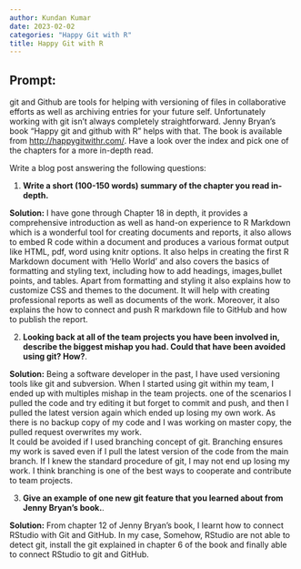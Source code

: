 ```yaml
---
author: Kundan Kumar
date: 2023-02-02
categories: "Happy Git with R"
title: Happy Git with R
---
```


## Prompt:

git and Github are tools for helping with versioning of files in collaborative efforts as well as archiving entries for your future self. 
Unfortunately working with git isn't always completely straightforward. 
Jenny Bryan's book "Happy git and github with R" helps with that. The book is available from [http://happygitwithr.com/](http://happygitwithr.com/). Have a look over the index and pick one of the chapters for a more in-depth read.

Write a blog post answering the following questions: 

1. **Write a short (100-150 words) summary of the chapter you read in-depth.**

**Solution:** 
I have gone through Chapter 18 in depth, it provides a comprehensive introduction as well as hand-on experience to R Markdown which is a wonderful tool for creating documents and reports, it also allows to embed R code within a document and produces a various format output like HTML, pdf, word using knitr options. It also helps in creating the first R Markdown document with ‘Hello World’ and also covers the basics of formatting and styling text, including how to add headings, images,bullet points, and tables. Apart from formatting and styling it also explains how to customize CSS and themes to the document. It will help with creating professional reports as well as documents of the work. Moreover, it also explains the how to connect and push R markdown file to GitHub and how to publish the report. 

2. **Looking back at all of the team projects you have been involved in, describe the biggest mishap you had. Could that have been avoided using git? How?**. 


**Solution:** 
Being a software developer in the past, I have used versioning tools like git and subversion. When I started using git within my team, I ended up with multiples mishap in the team projects. one of the scenarios I pulled the code and try editing it but forget to commit and push, and then I pulled the latest version again which ended up losing my own work. As there is no backup copy of my code and I was working on master copy, the pulled request overwrites my work.  
It could be avoided if I used branching concept of git. Branching ensures my work is saved even if I pull the latest version of the code from the main branch. If I knew the standard procedure of git, I may not end up losing my work. I think branching is one of the best ways to cooperate and contribute to team projects. 


3. **Give an example of one new git feature that you learned about from Jenny Bryan's book.**.

**Solution:** 
From chapter 12 of Jenny Bryan's book, I learnt how to connect RStudio with Git and GitHub. In my case, Somehow, RStudio are not able to detect git, install the git explained in chapter 6 of the book and finally able to connect RStudio to git and GitHub. 
